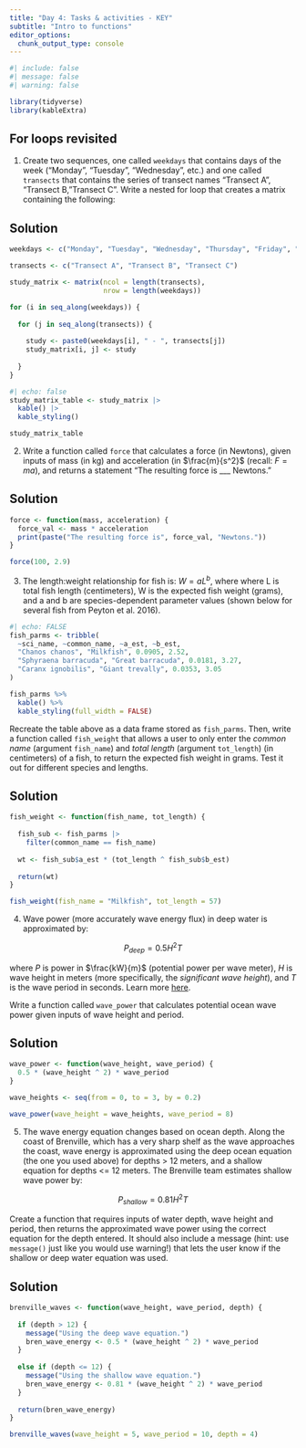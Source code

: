 ```yaml
---
title: "Day 4: Tasks & activities - KEY"
subtitle: "Intro to functions"
editor_options: 
  chunk_output_type: console
---
```


```r
#| include: false
#| message: false
#| warning: false

library(tidyverse)
library(kableExtra)
```

## For loops revisited

1. Create two sequences, one called `weekdays` that contains days of the week ("Monday", "Tuesday", "Wednesday", etc.) and one called `transects` that contains the series of transect names "Transect A", "Transect B, "Transect C". Write a nested for loop that creates a matrix containing the following: 

::: {.callout-important}
## Solution
```r
weekdays <- c("Monday", "Tuesday", "Wednesday", "Thursday", "Friday", "Saturday", "Sunday")

transects <- c("Transect A", "Transect B", "Transect C")

study_matrix <- matrix(ncol = length(transects),
                       nrow = length(weekdays))

for (i in seq_along(weekdays)) {
  
  for (j in seq_along(transects)) {
    
    study <- paste0(weekdays[i], " - ", transects[j])
    study_matrix[i, j] <- study
    
  }
}
```

```r
#| echo: false
study_matrix_table <- study_matrix |> 
  kable() |> 
  kable_styling()

study_matrix_table
```
:::

2. Write a function called `force` that calculates a force (in Newtons), given inputs of mass (in kg) and acceleration (in $\frac{m}{s^2}$ (recall: $F = ma$), and returns a statement "The resulting force is ___ Newtons."

::: {.callout-important}
## Solution
```r
force <- function(mass, acceleration) {
  force_val <- mass * acceleration
  print(paste("The resulting force is", force_val, "Newtons."))
}

force(100, 2.9)
```
:::

3. The length:weight relationship for fish is: $W=aL^b$, where where L is total fish length (centimeters), W is the expected fish weight (grams), and a and b are species-dependent parameter values (shown below for several fish from Peyton et al. 2016). 

```r
#| echo: FALSE
fish_parms <- tribble(
  ~sci_name, ~common_name, ~a_est, ~b_est,
  "Chanos chanos", "Milkfish", 0.0905, 2.52,
  "Sphyraena barracuda", "Great barracuda", 0.0181, 3.27,
  "Caranx ignobilis", "Giant trevally", 0.0353, 3.05
)

fish_parms %>% 
  kable() %>% 
  kable_styling(full_width = FALSE)
```

Recreate the table above as a data frame stored as `fish_parms`. Then, write a function called `fish_weight` that allows a user to only enter the *common name* (argument `fish_name`) and *total length* (argument `tot_length`) (in centimeters) of a fish, to return the expected fish weight in grams. Test it out for different species and lengths. 

::: {.callout-important}
## Solution
```r
fish_weight <- function(fish_name, tot_length) {
  
  fish_sub <- fish_parms |> 
    filter(common_name == fish_name)
  
  wt <- fish_sub$a_est * (tot_length ^ fish_sub$b_est)
  
  return(wt)
}

fish_weight(fish_name = "Milkfish", tot_length = 57)

```
:::


4. Wave power (more accurately wave energy flux) in deep water is approximated by: 

$$P_{deep}=0.5 H^2 T$$

where $P$ is power in $\frac{kW}{m}$ (potential power per wave meter), $H$ is wave height in meters (more specifically, the *significant wave height*), and $T$ is the wave period in seconds. Learn more [here](https://en.wikipedia.org/wiki/Wave_power).

Write a function called `wave_power` that calculates potential ocean wave power given inputs of wave height and period. 

::: {.callout-important}
## Solution
```r
wave_power <- function(wave_height, wave_period) {
  0.5 * (wave_height ^ 2) * wave_period
}
```

```r
wave_heights <- seq(from = 0, to = 3, by = 0.2)

wave_power(wave_height = wave_heights, wave_period = 8)
```
:::

5. The wave energy equation changes based on ocean depth. Along the coast of Brenville, which has a very sharp shelf as the wave approaches the coast, wave energy is approximated using the deep ocean equation (the one you used above) for depths > 12 meters, and a shallow equation for depths <= 12 meters. The Brenville team estimates shallow wave power by:

$$P_{shallow}=0.81 H^2 T$$

Create a function that requires inputs of water depth, wave height and period, then returns the approximated wave power using the correct equation for the depth entered. It should also include a message (hint: use `message()` just like you would use warning!) that lets the user know if the shallow or deep water equation was used. 

::: {.callout-important}
## Solution
```r
brenville_waves <- function(wave_height, wave_period, depth) {
  
  if (depth > 12) {
    message("Using the deep wave equation.")
    bren_wave_energy <- 0.5 * (wave_height ^ 2) * wave_period
  }
  
  else if (depth <= 12) {
    message("Using the shallow wave equation.")
    bren_wave_energy <- 0.81 * (wave_height ^ 2) * wave_period
  }
  
  return(bren_wave_energy)
}

brenville_waves(wave_height = 5, wave_period = 10, depth = 4)
```
:::

